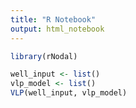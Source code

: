 ```yaml
---
title: "R Notebook"
output: html_notebook
---
```


```r
library(rNodal)

well_input <- list()
vlp_model <- list()
VLP(well_input, vlp_model)

```

